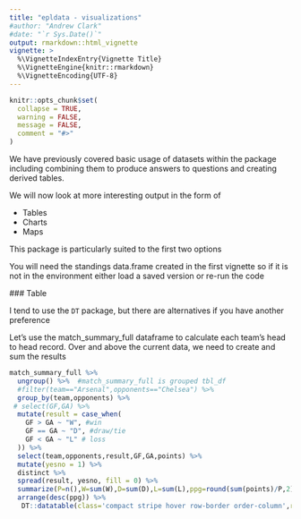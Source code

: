 ```yaml
---
title: "epldata - visualizations"
#author: "Andrew Clark"
#date: "`r Sys.Date()`"
output: rmarkdown::html_vignette
vignette: >
  %\VignetteIndexEntry{Vignette Title}
  %\VignetteEngine{knitr::rmarkdown}
  %\VignetteEncoding{UTF-8}
---
```


```r
knitr::opts_chunk$set(
  collapse = TRUE,
  warning = FALSE,
  message = FALSE,
  comment = "#>"
)
```

We have previously covered basic usage of datasets within the package including combining them to produce answers to questions and creating derived tables.

We will now look at more interesting output in the form of

 * Tables
 * Charts
 * Maps
 
 This package is particularly suited to the first two options
 
 You will need the standings data.frame created in the first vignette so if it is not in the environment
 either load a saved version or re-run the code
 
 ### Table
 
 I tend to use the `DT` package, but there are alternatives if you have another preference
 
 Let's use the match_summary_full dataframe to calculate each team's head to head record.  Over and above the current data, we need to create and sum the results
 




```r

match_summary_full %>% 
  ungroup() %>%  #match_summary_full is grouped tbl_df
  #filter(team=="Arsenal",opponents=="Chelsea") %>% 
  group_by(team,opponents) %>% 
 # select(GF,GA) %>% 
  mutate(result = case_when(
    GF > GA ~ "W", #win
    GF == GA ~ "D", #draw/tie
    GF < GA ~ "L" # loss
  )) %>% 
  select(team,opponents,result,GF,GA,points) %>%
  mutate(yesno = 1) %>%
  distinct %>%
  spread(result, yesno, fill = 0) %>% 
  summarize(P=n(),W=sum(W),D=sum(D),L=sum(L),ppg=round(sum(points)/P,2))%>%
  arrange(desc(ppg)) %>% 
   DT::datatable(class='compact stripe hover row-border order-column',rownames=FALSE,options= list(paging = TRUE, searching = TRUE,info=FALSE))



```



```r




```



```r


```



```r


```



```r

```



```r


```




```r


```



```r



```

